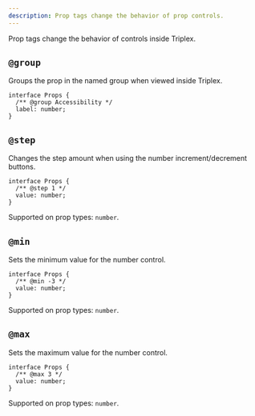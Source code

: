 ```yaml
---
description: Prop tags change the behavior of prop controls.
---
```


Prop tags change the behavior of controls inside Triplex.

## `@group`

Groups the prop in the named group when viewed inside Triplex.

```tsx {2}
interface Props {
  /** @group Accessibility */
  label: number;
}
```

## `@step`

Changes the step amount when using the number increment/decrement buttons.

```tsx {2}
interface Props {
  /** @step 1 */
  value: number;
}
```

Supported on prop types: `number`.

## `@min`

Sets the minimum value for the number control.

```tsx {2}
interface Props {
  /** @min -3 */
  value: number;
}
```

Supported on prop types: `number`.

## `@max`

Sets the maximum value for the number control.

```tsx {2}
interface Props {
  /** @max 3 */
  value: number;
}
```

Supported on prop types: `number`.
